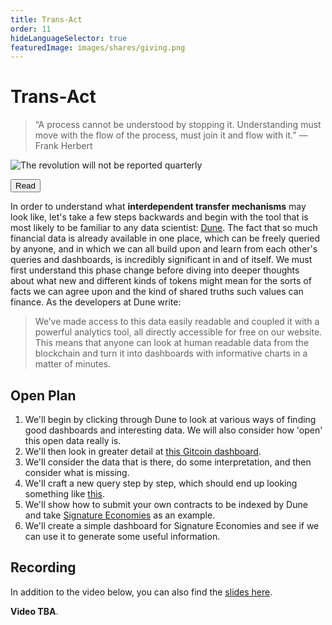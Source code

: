 ```yaml
---
title: Trans-Act
order: 11
hideLanguageSelector: true
featuredImage: images/shares/giving.png
---
```


# Trans-Act

> “A process cannot be understood by stopping it. Understanding must move with the flow of the process, must join it and flow with it.” ― Frank Herbert

<InfoBlock>

<Box>

![The revolution will not be reported quarterly](/images/build/revolution.png)

<Button to="https://dune.com/blog/revolution-not-quarterly">
    Read
</Button>

</Box>

</InfoBlock>

In order to understand what **interdependent transfer mechanisms** may look like, let's take a few steps backwards and begin with the tool that is most likely to be familiar to any data scientist: [Dune](https://dune.com/). The fact that so much financial data is already available in one place, which can be freely queried by anyone, and in which we can all build upon and learn from each other's queries and dashboards, is incredibly significant in and of itself. We must first understand this phase change before diving into deeper thoughts about what new and different kinds of tokens might mean for the sorts of facts we can agree upon and the kind of shared truths such values can finance. As the developers at Dune write:

> We’ve made access to this data easily readable and coupled it with a powerful analytics tool, all directly accessible for free on our website. This means that anyone can look at human readable data from the blockchain and turn it into dashboards with informative charts in a matter of minutes.

## Open Plan

1. We'll begin by clicking through Dune to look at various ways of finding good dashboards and interesting data. We will also consider how 'open' this open data really is.
2. We'll then look in greater detail at [this Gitcoin dashboard](https://dune.com/gm365/gitcoin).
3. We'll consider the data that is there, do some interpretation, and then consider what is missing.
4. We'll craft a new query step by step, which should end up looking something like [this](https://dune.com/queries/1318905).
5. We'll show how to submit your own contracts to be indexed by Dune and take [Signature Economies](https://sign.kernel.community) as an example.
6. We'll create a simple dashboard for Signature Economies and see if we can use it to generate some useful information.

## Recording

In addition to the video below, you can also find the [slides here](https://docs.google.com/presentation/d/1alO_Xm25JxNRWXbEayHxmiBhFpLX_zUGwh-YyBYL0Gg/edit?usp=sharing).

**Video TBA**.